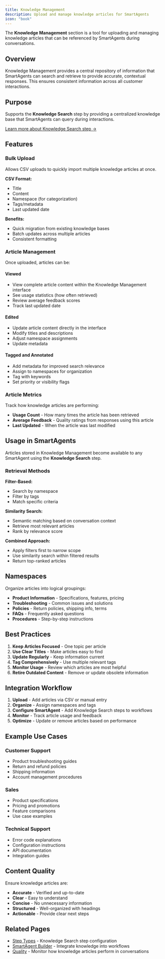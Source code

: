 ```yaml
---
title: Knowledge Management
description: Upload and manage knowledge articles for SmartAgents
icon: "book"
---
```


The **Knowledge Management** section is a tool for uploading and managing knowledge articles that can be referenced by SmartAgents during conversations.

## Overview

Knowledge Management provides a central repository of information that SmartAgents can search and retrieve to provide accurate, contextual responses. This ensures consistent information across all customer interactions.

## Purpose

Supports the **Knowledge Search** step by providing a centralized knowledge base that SmartAgents can query during interactions.

[Learn more about Knowledge Search step →](/platform/smartAgentSteps#knowledge-search)

## Features

### Bulk Upload

Allows CSV uploads to quickly import multiple knowledge articles at once.

**CSV Format:**
- Title
- Content
- Namespace (for categorization)
- Tags/metadata
- Last updated date

**Benefits:**
- Quick migration from existing knowledge bases
- Batch updates across multiple articles
- Consistent formatting

### Article Management

Once uploaded, articles can be:

#### Viewed
- View complete article content within the Knowledge Management interface
- See usage statistics (how often retrieved)
- Review average feedback scores
- Track last updated date

#### Edited
- Update article content directly in the interface
- Modify titles and descriptions
- Adjust namespace assignments
- Update metadata

#### Tagged and Annotated
- Add metadata for improved search relevance
- Assign to namespaces for organization
- Tag with keywords
- Set priority or visibility flags

### Article Metrics

Track how knowledge articles are performing:
- **Usage Count** - How many times the article has been retrieved
- **Average Feedback** - Quality ratings from responses using this article
- **Last Updated** - When the article was last modified

## Usage in SmartAgents

Articles stored in Knowledge Management become available to any SmartAgent using the **Knowledge Search** step.

### Retrieval Methods

**Filter-Based:**
- Search by namespace
- Filter by tags
- Match specific criteria

**Similarity Search:**
- Semantic matching based on conversation context
- Retrieve most relevant articles
- Rank by relevance score

**Combined Approach:**
- Apply filters first to narrow scope
- Use similarity search within filtered results
- Return top-ranked articles

## Namespaces

Organize articles into logical groupings:
- **Product Information** - Specifications, features, pricing
- **Troubleshooting** - Common issues and solutions
- **Policies** - Return policies, shipping info, terms
- **FAQs** - Frequently asked questions
- **Procedures** - Step-by-step instructions

## Best Practices

1. **Keep Articles Focused** - One topic per article
2. **Use Clear Titles** - Make articles easy to find
3. **Update Regularly** - Keep information current
4. **Tag Comprehensively** - Use multiple relevant tags
5. **Monitor Usage** - Review which articles are most helpful
6. **Retire Outdated Content** - Remove or update obsolete information

## Integration Workflow

1. **Upload** - Add articles via CSV or manual entry
2. **Organize** - Assign namespaces and tags
3. **Configure SmartAgent** - Add Knowledge Search steps to workflows
4. **Monitor** - Track article usage and feedback
5. **Optimize** - Update or remove articles based on performance

## Example Use Cases

### Customer Support
- Product troubleshooting guides
- Return and refund policies
- Shipping information
- Account management procedures

### Sales
- Product specifications
- Pricing and promotions
- Feature comparisons
- Use case examples

### Technical Support
- Error code explanations
- Configuration instructions
- API documentation
- Integration guides

## Content Quality

Ensure knowledge articles are:
- **Accurate** - Verified and up-to-date
- **Clear** - Easy to understand
- **Concise** - No unnecessary information
- **Structured** - Well-organized with headings
- **Actionable** - Provide clear next steps

## Related Pages

- [Step Types](/platform/smartAgentSteps) - Knowledge Search step configuration
- [SmartAgent Builder](/platform/smartAgentBuilder) - Integrate knowledge into workflows
- [Quality](/platform/qaQueue) - Monitor how knowledge articles perform in conversations
